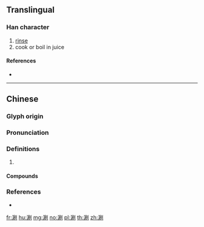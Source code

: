 {{character info/new}}
==Translingual==

===Han character===
{{Han char|rn=85|rad=水|as=08|sn=11|four=32100|canj=ESBN}}

# [[rinse]]
# cook or boil in juice

====References====
* {{Han ref|kx=0627.360|dkj=17580|dj=1029.230|hdz=31664.060|uh=6DAE|ud=28078|bh=B252|bd=45650}}

----

==Chinese==
{{zh-forms}}

===Glyph origin===
{{Han etym}}

===Pronunciation===
{{zh-pron
|m=shuàn
|c=saan3,syun3
|mc=y
|oc=y
|cat=
}}

===Definitions===
{{zh-hanzi}}

# {{rfdef|zh}}

====Compounds====
{{zh-der|涮羊肉|涮鍋子}}

===References===
* {{R:yue:Hanzi}}

[[fr:涮]]
[[hu:涮]]
[[mg:涮]]
[[no:涮]]
[[pl:涮]]
[[th:涮]]
[[zh:涮]]